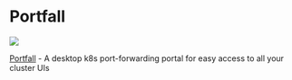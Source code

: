 # Portfall

<p style={{ "text-align": "center" }}>
  <img src={require("@site/static/img/showcase/portfall.webp").default} />
  <br />
</p>

[Portfall](https://github.com/rekon-oss/portfall) - A desktop k8s port-forwarding portal for easy access to all your cluster UIs

